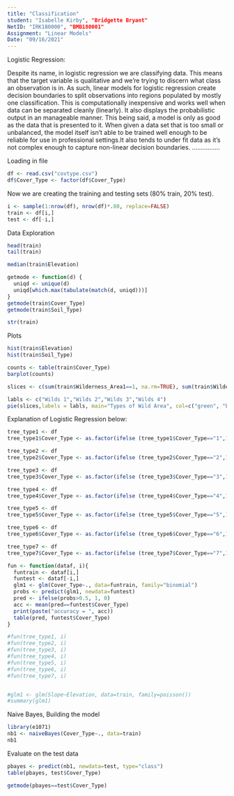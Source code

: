 ```yaml
---
title: "Classification"
student: "Isabelle Kirby", "Bridgette Bryant" 
NetID: "IRK180000", "BMB180001"
Assignment: "Linear Models"
Date: "09/16/2021"
---
```

Logistic Regression:

Despite its name, in logistic regression we are classifying data. This means that the target variable is qualitative and we're trying to discern what class an observation is in. As such, linear models for logistic regression create decision boundaries to split observations into regions populated by mostly one classification. This is computationally inexpensive and works well when data can be separated cleanly (linearly). It also displays the probabilistic output in an manageable manner. This being said, a model is only as good as the data that is presented to it. When given a data set that is too small or unbalanced, the model itself isn't able to be trained well enough to be reliable for use in professional settings.It also tends to under fit data as it's not complex enough to capture non-linear decision boundaries. 
................

Loading in file
```r
df <- read.csv("covtype.csv")
df$Cover_Type <- factor(df$Cover_Type)
```

Now we are creating the training and testing sets (80% train, 20% test).
```r
i <- sample(1:nrow(df), nrow(df)*.80, replace=FALSE)
train <- df[i,]
test <- df[-i,]

```
Data Exploration
```r

head(train)
tail(train)

median(train$Elevation)

getmode <- function(d) {
  uniqd <- unique(d)
  uniqd[which.max(tabulate(match(d, uniqd)))]
}
getmode(train$Cover_Type)
getmode(train$Soil_Type)

str(train)
```
Plots
```r
hist(train$Elevation)
hist(train$Soil_Type)

counts <- table(train$Cover_Type)
barplot(counts)

slices <- c(sum(train$Wilderness_Area1==1, na.rm=TRUE), sum(train$Wilderness_Area2==1, na.rm=TRUE), sum(train$Wilderness_Area3==1, na.rm=TRUE), sum(train$Wilderness_Area4==1, na.rm=TRUE))

labls <- c("Wilds 1","Wilds 2","Wilds 3","Wilds 4")
pie(slices,labels = labls, main="Types of Wild Area", col=c("green", "blue", "yellow", "red"))

```
Explanation of Logistic Regression below:


```r
tree_type1 <- df
tree_type1$Cover_Type <- as.factor(ifelse (tree_type1$Cover_Type=="1",1,0))

tree_type2 <- df
tree_type2$Cover_Type <- as.factor(ifelse (tree_type2$Cover_Type=="2",1,0))

tree_type3 <- df
tree_type3$Cover_Type <- as.factor(ifelse (tree_type3$Cover_Type=="3",1,0))

tree_type4 <- df
tree_type4$Cover_Type <- as.factor(ifelse (tree_type4$Cover_Type=="4",1,0))

tree_type5 <- df
tree_type5$Cover_Type <- as.factor(ifelse (tree_type5$Cover_Type=="5",1,0))

tree_type6 <- df
tree_type6$Cover_Type <- as.factor(ifelse (tree_type6$Cover_Type=="6",1,0))

tree_type7 <- df
tree_type7$Cover_Type <- as.factor(ifelse (tree_type7$Cover_Type=="7",1,0))

fun <- function(dataf, i){
  funtrain <- dataf[i,]
  funtest <- dataf[-i,]
  glm1 <- glm(Cover_Type~., data=funtrain, family="binomial")
  probs <- predict(glm1, newdata=funtest)
  pred <- ifelse(probs>0.5, 1, 0)
  acc <- mean(pred==funtest$Cover_Type)
  print(paste("accuracy = ", acc))
  table(pred, funtest$Cover_Type)
}

#fun(tree_type1, i)
#fun(tree_type2, i)
#fun(tree_type3, i)
#fun(tree_type4, i)
#fun(tree_type5, i)
#fun(tree_type6, i)
#fun(tree_type7, i)


#glm1 <- glm(Slope~Elevation, data=train, family=poisson())
#summary(glm1)
```


Naive Bayes, Building the model
```r
library(e1071)
nb1 <- naiveBayes(Cover_Type~., data=train)
nb1
```

Evaluate on the test data
```r
pbayes <- predict(nb1, newdata=test, type="class")
table(pbayes, test$Cover_Type)
```
```r
getmode(pbayes==test$Cover_Type)
```

